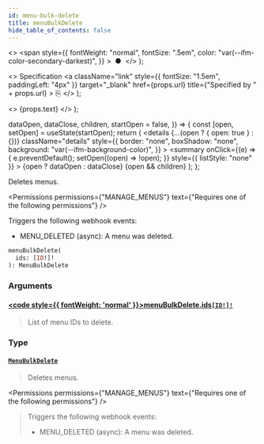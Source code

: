 ```yaml
---
id: menu-bulk-delete
title: menuBulkDelete
hide_table_of_contents: false
---
```


  <>
    <span
      style={{
        fontWeight: "normal",
        fontSize: ".5em",
        color: "var(--ifm-color-secondary-darkest)",
      }}
    >
      &nbsp;●&nbsp;
    </span>
  </>
);

  <>
    Specification
    <a
      className="link"
      style={{ fontSize: "1.5em", paddingLeft: "4px" }}
      target="\_blank"
      href={props.url}
      title={"Specified by " + props.url}
    >
      ⎘
    </a>
  </>
);

  <>
    <span className={props.class}>{props.text}</span>
  </>
);


  dataOpen,
  dataClose,
  children,
  startOpen = false,
}) => {
  const [open, setOpen] = useState(startOpen);
  return (
    <details
      {...(open ? { open: true } : {})}
      className="details"
      style={{
        border: "none",
        boxShadow: "none",
        background: "var(--ifm-background-color)",
      }}
    >
      <summary
        onClick={(e) => {
          e.preventDefault();
          setOpen((open) => !open);
        }}
        style={{ listStyle: "none" }}
      >
        {open ? dataOpen : dataClose}
      </summary>
      {open && children}
    </details>
  );
};

Deletes menus.

<Permissions
  permissions={"MANAGE_MENUS"}
  text={"Requires one of the following permissions"}
/>

Triggers the following webhook events:

- MENU_DELETED (async): A menu was deleted.

```graphql
menuBulkDelete(
  ids: [ID!]!
): MenuBulkDelete
```

### Arguments

#### [<code style={{ fontWeight: 'normal' }}>menuBulkDelete.<b>ids</b></code>](#)<Bullet />[`[ID!]!`](../../../api-reference/miscellaneous/scalars/id) <Badge class="badge badge--secondary" text="non-null"/> <Badge class="badge badge--secondary" text="scalar"/>

> List of menu IDs to delete.

### Type

#### [`MenuBulkDelete`](../../../api-reference/menu/objects/menu-bulk-delete) <Badge class="badge badge--secondary" text="object"/>

> Deletes menus.

<Permissions
  permissions={"MANAGE_MENUS"}
  text={"Requires one of the following permissions"}
/>

> Triggers the following webhook events:
>
> - MENU_DELETED (async): A menu was deleted.

